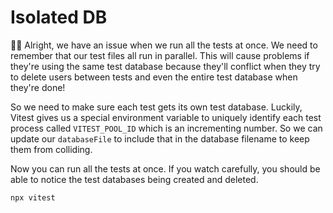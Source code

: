 # Isolated DB

<EpicVideo url="https://www.epicweb.dev/workshops/web-application-testing/test-database/managing-test-databases-for-parallel-testing" />

👨‍💼 Alright, we have an issue when we run all the tests at once. We need to
remember that our test files all run in parallel. This will cause problems if
they're using the same test database because they'll conflict when they try to
delete users between tests and even the entire test database when they're done!

So we need to make sure each test gets its own test database. Luckily, Vitest
gives us a special environment variable to uniquely identify each test process
called `VITEST_POOL_ID` which is an incrementing number. So we can update our
`databaseFile` to include that in the database filename to keep them from
colliding.

Now you can run all the tests at once. If you watch carefully, you should be
able to notice the test databases being created and deleted.

```sh nonumber
npx vitest
```

